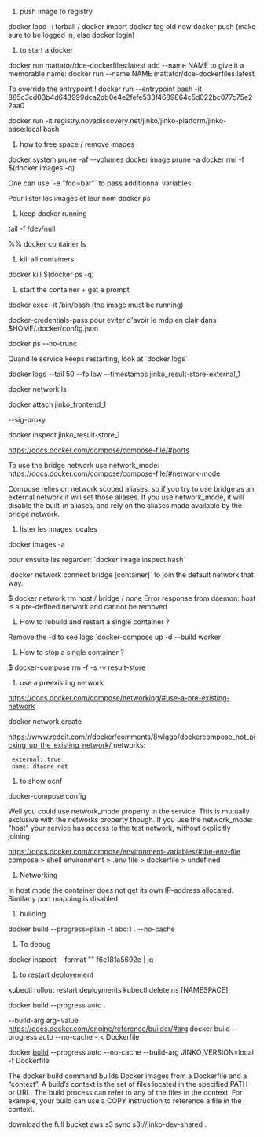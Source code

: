 # push image to registry 
docker load -i tarball / docker import
docker tag old new
docker push (make sure to be logged in, else docker login)

# to start a docker
docker run mattator/dce-dockerfiles:latest 
add --name NAME to give it a memorable name:
docker run --name NAME mattator/dce-dockerfiles:latest 


To override the entrypoint !
docker run --entrypoint bash -it 885c3cd03b4d643999dca2db0e4e2fefe533f4689864c5d022bc077c75e22aa0

docker run -it registry.novadiscovery.net/jinko/jinko-platform/jinko-base:local bash 

# how to free space / remove images
docker system prune -af --volumes
docker image prune -a
docker rmi -f $(docker images -q)

One can use `-e "foo=bar"` to pass additionnal variables.

Pour lister les images et leur nom
docker ps

# keep docker running

tail -f /dev/null

%% docker container ls

# kill all containers

docker kill $(docker ps -q)


# start the container + get a prompt 

docker exec -it <container name> /bin/bash
(the image must be running)

docker-credentials-pass pour eviter d'avoir le mdp en clair dans $HOME/.docker/config.json

docker ps --no-trunc

Quand le service keeps restarting, look at `docker logs`

docker logs --tail 50 --follow --timestamps jinko_result-store-external_1

docker network ls

docker attach jinko_frontend_1

--sig-proxy

docker inspect jinko_result-store_1

https://docs.docker.com/compose/compose-file/#ports



To use the bridge network use network_mode: https://docs.docker.com/compose/compose-file/#network-mode

Compose relies on network scoped aliases, so if you try to use bridge as an external network it will set those aliases. If you use network_mode, it will disable the built-in aliases, and rely on the aliases made available by the bridge network.

# lister les images locales
docker images -a

pour ensuite les regarder:
`docker image inspect hash`

`docker network connect bridge [container]`
to join the default network that way.

$ docker network rm host / bridge / none
Error response from daemon: host is a pre-defined network and cannot be removed

# How to rebuild and restart a single container ?
Remove the -d to see logs
`docker-compose up -d --build worker`

# How to stop a single container ?
$ docker-compose rm -f -s -v result-store

# use a preexisting network
https://docs.docker.com/compose/networking/#use-a-pre-existing-network

docker network create

https://www.reddit.com/r/docker/comments/8wlggo/dockercompose_not_picking_up_the_existing_network/
networks:
  external: true
  name: dtaone_net

# to show ocnf
docker-compose config

Well you could use network_mode property in the service. This is mutually exclusive with the networks property though. If you use the network_mode: "host" your service has access to the test network, without explicitly joining.

https://docs.docker.com/compose/environment-variables/#the-env-file
compose > shell environment > .env file > dockerfile > undefined

# Networking
In host mode the container does not get its own IP-address allocated. 
Similarly port mapping is disabled.

# building
docker build --progress=plain -t abc:1 . --no-cache

# To debug
docker inspect --format "{{json .State.Health }}" f6c181a5692e | jq

# to restart deployement

kubectl rollout restart deployments
kubectl delete ns [NAMESPACE]

docker build --progress auto .

--build-arg  arg=value https://docs.docker.com/engine/reference/builder/#arg
docker build --progress auto --no-cache - < Dockerfile

docker [[build]] --progress auto --no-cache --build-arg JINKO_VERSION=local  -f Dockerfile


The docker build command builds Docker images from a Dockerfile and a “context”. A build’s context is the set of files located in the specified PATH or URL. The build process can refer to any of the files in the context. For example, your build can use a COPY instruction to reference a file in the context.

download the full bucket aws s3 sync s3://jinko-dev-shared .
